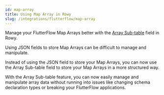 ```yaml
---
id: map-array
title: Using Map Array in Rowy
slug: /integrations/flutterflow/map-array
---
```


Manage your FlutterFlow Map Arrays better with the [Array Sub-table](../../field-types/array-subtable) field in Rowy.

Using JSON fields to store Map Arrays can be difficult to manage and manipulate.

Instead of using the JSON field to store your Map Arrays, you can now use the Array Sub-table field to store your Map Arrays in a more structured way.

With the Array Sub-table feature, you can now easily manage and manipulate array data without running into issues like changing schema declaration types or breaking your FlutterFlow applications.
